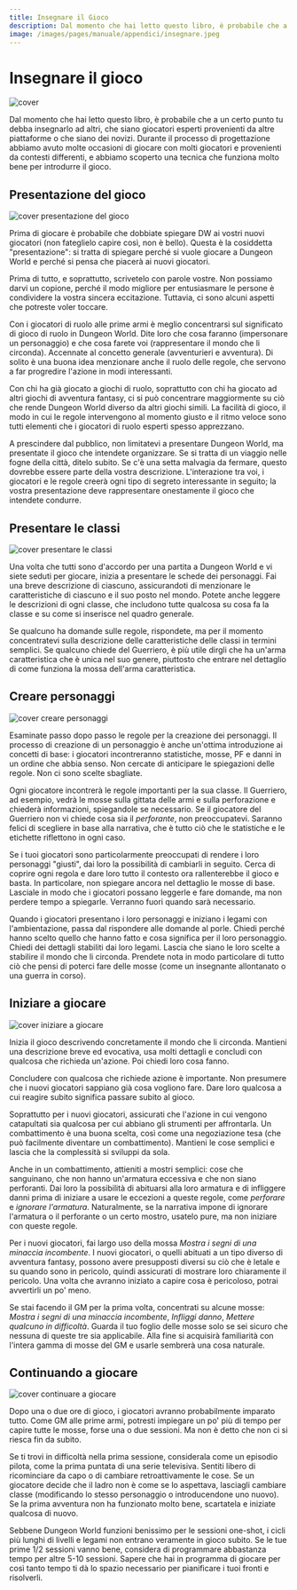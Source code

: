 ```yaml
---
title: Insegnare il Gioco
description: Dal momento che hai letto questo libro, è probabile che a un certo punto tu debba insegnarlo ad altri, che siano giocatori esperti provenienti da altre piattaforme o che siano dei novizi.
image: /images/pages/manuale/appendici/insegnare.jpeg
---
```

# Insegnare il gioco

![cover](/images/pages/manuale/appendici/insegnare/insegnare.jpeg)

Dal momento che hai letto questo libro, è probabile che a un certo punto tu debba insegnarlo
ad altri, che siano giocatori esperti provenienti da altre piattaforme o che siano dei novizi.
Durante il processo di progettazione abbiamo avuto molte occasioni di giocare con molti giocatori
e provenienti da contesti differenti, e abbiamo scoperto una tecnica che funziona molto bene
per introdurre il gioco.

## Presentazione del gioco

![cover presentazione del gioco](/images/pages/manuale/appendici/insegnare/presentare.jpeg)

Prima di giocare è probabile che dobbiate spiegare DW ai vostri nuovi giocatori
(non fateglielo capire così, non è bello).
Questa è la cosiddetta "presentazione": si tratta di spiegare perché si vuole giocare a
Dungeon World e perché si pensa che piacerà ai nuovi giocatori.

Prima di tutto, e soprattutto, scrivetelo con parole vostre.
Non possiamo darvi un copione, perché il modo migliore per entusiasmare le persone è
condividere la vostra sincera eccitazione.
Tuttavia, ci sono alcuni aspetti che potreste voler toccare.

Con i giocatori di ruolo alle prime armi è meglio concentrarsi sul significato
di gioco di ruolo in Dungeon World.
Dite loro che cosa faranno (impersonare un personaggio) e che cosa farete voi
(rappresentare il mondo che li circonda).
Accennate al concetto generale (avventurieri e avventura).
Di solito è una buona idea menzionare anche il ruolo delle regole, che servono a far
progredire l'azione in modi interessanti.

Con chi ha già giocato a giochi di ruolo, soprattutto con chi ha giocato ad altri giochi
di avventura fantasy, ci si può concentrare maggiormente su ciò che rende Dungeon World
diverso da altri giochi simili. La facilità di gioco, il modo in cui le regole intervengono
al momento giusto e il ritmo veloce sono tutti elementi che i giocatori di ruolo esperti
spesso apprezzano.

A prescindere dal pubblico, non limitatevi a presentare Dungeon World, ma presentate il
gioco che intendete organizzare. Se si tratta di un viaggio nelle fogne della città, ditelo subito.
Se c'è una setta malvagia da fermare, questo dovrebbe essere parte della vostra descrizione.
L'interazione tra voi, i giocatori e le regole creerà ogni tipo di segreto interessante in seguito;
la vostra presentazione deve rappresentare onestamente il gioco che intendete condurre.

## Presentare le classi

![cover presentare le classi](/images/pages/manuale/appendici/insegnare/classi.jpeg)

Una volta che tutti sono d'accordo per una partita a Dungeon World e vi siete seduti per giocare,
inizia a presentare le schede dei personaggi. Fai una breve descrizione di ciascuno,
assicurandoti di menzionare le caratteristiche di ciascuno e il suo posto nel mondo.
Potete anche leggere le descrizioni di ogni classe, che includono tutte qualcosa
su cosa fa la classe e su come si inserisce nel quadro generale.

Se qualcuno ha domande sulle regole, rispondete, ma per il momento concentratevi sulla descrizione
delle caratteristiche delle classi in termini semplici. Se qualcuno chiede del Guerriero,
è più utile dirgli che ha un'arma caratteristica che è unica nel suo genere, piuttosto che entrare
nel dettaglio di come funziona la mossa dell'arma caratteristica.

## Creare personaggi

![cover creare personaggi](/images/pages/manuale/appendici/insegnare/creare-pg.jpeg)

Esaminate passo dopo passo le regole per la creazione dei personaggi.
Il processo di creazione di un personaggio è anche un'ottima introduzione ai concetti di base:
i giocatori incontreranno statistiche, mosse, PF e danni in un ordine che abbia senso.
Non cercate di anticipare le spiegazioni delle regole. Non ci sono scelte sbagliate.

Ogni giocatore incontrerà le regole importanti per la sua classe.
Il Guerriero, ad esempio, vedrà le mosse sulla gittata delle armi e sulla perforazione
e chiederà informazioni, spiegandole se necessario.
Se il giocatore del Guerriero non vi chiede cosa sia il *perforante*, non preoccupatevi.
Saranno felici di scegliere in base alla narrativa, che è tutto ciò che le statistiche
e le etichette riflettono in ogni caso.

Se i tuoi giocatori sono particolarmente preoccupati di rendere i loro personaggi "giusti",
dai loro la possibilità di cambiarli in seguito. Cerca di coprire ogni regola e dare loro
tutto il contesto ora rallenterebbe il gioco e basta.
In particolare, non spiegare ancora nel dettaglio le mosse di base.
Lasciale in modo che i giocatori possano leggerle e fare domande, ma non perdere tempo a spiegarle. Verranno fuori quando sarà necessario.

Quando i giocatori presentano i loro personaggi e iniziano i legami con l'ambientazione,
passa dal rispondere alle domande al porle. Chiedi perché hanno scelto quello che hanno fatto
e cosa significa per il loro personaggio. Chiedi dei dettagli stabiliti dai loro legami.
Lascia che siano le loro scelte a stabilire il mondo che li circonda.
Prendete nota in modo particolare di tutto ciò che pensi di poterci fare delle mosse
(come un insegnante allontanato o una guerra in corso).

## Iniziare a giocare

![cover iniziare a giocare](/images/pages/manuale/appendici/insegnare/iniziare.jpeg)


Inizia il gioco descrivendo concretamente il mondo che li circonda.
Mantieni una descrizione breve ed evocativa, usa molti dettagli e concludi con qualcosa che
richieda un'azione. Poi chiedi loro cosa fanno.

Concludere con qualcosa che richiede azione è importante. Non presumere che i nuovi giocatori
sappiano già cosa vogliono fare. Dare loro qualcosa a cui reagire subito significa passare subito
al gioco.

Soprattutto per i nuovi giocatori, assicurati che l'azione in cui vengono catapultati sia qualcosa
per cui abbiano gli strumenti per affrontarla. Un combattimento è una buona scelta, così come una
negoziazione tesa (che può facilmente diventare un combattimento).
Mantieni le cose semplici e lascia che la complessità si sviluppi da sola.

Anche in un combattimento, attieniti a mostri semplici: cose che sanguinano, che non hanno
un'armatura eccessiva e che non siano perforanti.
Dai loro la possibilità di abituarsi alla loro armatura e di infliggere danni prima di iniziare
a usare le eccezioni a queste regole, come *perforare* e *ignorare l'armatura*.
Naturalmente, se la narrativa impone di ignorare l'armatura o il perforante o un certo mostro,
usatelo pure, ma non iniziare con queste regole.

Per i nuovi giocatori, fai largo uso della mossa *Mostra i segni di una minaccia incombente*.
I nuovi giocatori, o quelli abituati a un tipo diverso di avventura fantasy, possono avere
presupposti diversi su ciò che è letale e su quando sono in pericolo, quindi assicurati
di mostrare loro chiaramente il pericolo. Una volta che avranno iniziato a capire cosa è pericoloso,
potrai avvertirli un po' meno.

Se stai facendo il GM per la prima volta, concentrati su alcune mosse:
*Mostra i segni di una minaccia incombente*, *Infliggi danno*, *Mettere qualcuno in difficoltà*.
Guarda il tuo foglio delle mosse solo se sei sicuro che nessuna di queste tre sia applicabile.
Alla fine si acquisirà familiarità con l'intera gamma di mosse del GM e usarle
sembrerà una cosa naturale.

## Continuando a giocare

![cover continuare a giocare](/images/pages/manuale/appendici/insegnare/continuare-a-giocare.jpeg)


Dopo una o due ore di gioco, i giocatori avranno probabilmente imparato tutto.
Come GM alle prime armi, potresti impiegare un po' più di tempo per capire tutte le mosse,
forse una o due sessioni. Ma non è detto che non ci si riesca fin da subito.

Se ti trovi in difficoltà nella prima sessione,
considerala come un episodio pilota, come la prima puntata di una serie televisiva.
Sentiti libero di ricominciare da capo o di cambiare retroattivamente le cose.
Se un giocatore decide che il ladro non è come se lo aspettava,
lasciagli cambiare classe (modificando lo stesso personaggio o introducendone uno nuovo).
Se la prima avventura non ha funzionato molto bene, scartatela e iniziate qualcosa di nuovo.

Sebbene Dungeon World funzioni benissimo per le sessioni one-shot,
i cicli più lunghi di livelli e legami non entrano veramente in gioco subito.
Se le tue prime 1/2 sessioni vanno bene, considera di programmare abbastanza
tempo per altre 5-10 sessioni.
Sapere che hai in programma di giocare per così tanto tempo ti dà lo spazio necessario
per pianificare i tuoi fronti e risolverli.